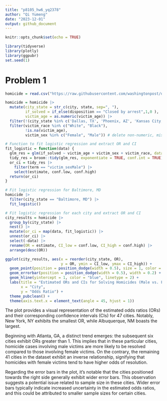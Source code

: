 ```yaml
---
title: "p8105_hw6_yq2378"
author: "Qi Yumeng"
date: "2023-12-01"
output: github_document
---
```


```r
knitr::opts_chunk$set(echo = TRUE)
```

```r
library(tidyverse)
library(plotly)
library(ggpubr)
set.seed(1)
```
# Problem 1

```r
homicide = read.csv("https://raw.githubusercontent.com/washingtonpost/data-homicides/master/homicide-data.csv")

homicide = homicide |>
  mutate(city_state = str_c(city, state, sep=", "),
         if_solved = if_else(disposition == "Closed by arrest",1,0 ),
         victim_age = as.numeric(victim_age)) |>
  filter(!(city_state %in% c('Dallas, TX', 'Phoenix, AZ', 'Kansas City, MO','Tulsa, AL'))) |>
  filter(victim_race %in% c("White", "Black"),
         !is.na(victim_age),
         victim_sex %in% c("Female", "Male")) # delete non-numeric, missing age and Unknown sex
```

```r
# Function to fit logistic regression and extract OR and CI
fit_logistic = function(data) {
  glm_res = glm(if_solved ~ victim_age + victim_sex + victim_race, data = data, family = "binomial")
  tidy_res = broom::tidy(glm_res, exponentiate = TRUE, conf.int = TRUE)
  or_ci = tidy_res |>
    filter(term == "victim_sexMale") |>
    select(estimate, conf.low, conf.high)
  return(or_ci)
}
```

```r
# Fit logistic regression for Baltimore, MD
homicide |>
  filter(city_state == "Baltimore, MD") |>
  fit_logistic()

```

```r
# Fit logistic regression for each city and extract OR and CI
city_results = homicide |>
  group_by(city_state) |>
  nest() |>
  mutate(or_ci = map(data, fit_logistic)) |>
  unnest(or_ci) |>
  select(-data) |>
  rename(OR = estimate, CI_low = conf.low, CI_high = conf.high) |>
  arrange(desc(OR))
```

```r
ggplot(city_results, aes(x = reorder(city_state, OR),
                         y = OR, ymin = CI_low, ymax = CI_high)) +
  geom_point(position = position_dodge(width = 0.5), size = 1, color = "red") +
  geom_errorbar(position = position_dodge(width = 0.5), width = 0.2) +
  geom_hline(yintercept = 1, color = "blue", linetype = 2) +
  labs(title = "Estimated ORs and CIs for Solving Homicides (Male vs. Female)",
       x = "City",
       y = "Odds Ratio") +
  theme_pubclean() +
  theme(axis.text.x = element_text(angle = 45, hjust = 1))
```

The plot provides a visual representation of the estimated odds ratios (ORs) and their corresponding confidence intervals (CIs) for 47 cities. Notably, New York, NY exhibits the smallest OR, while Albuquerque, NM boasts the largest.

Beginning with Atlanta, GA, a distinct trend emerges: the subsequent six cities exhibit ORs greater than 1. This implies that in these particular cities, homicide cases involving male victims are more likely to be resolved compared to those involving female victims. On the contrary, the remaining 41 cities in the dataset exhibit an inverse relationship, signifying that homicides with female victims tend to have higher odds of resolution.

Regarding the error bars in the plot, it's notable that the cities positioned towards the right side generally exhibit wider error bars. This observation suggests a potential issue related to sample size in these cities. Wider error bars typically indicate increased uncertainty in the estimated odds ratios, and this could be attributed to smaller sample sizes for certain cities.

